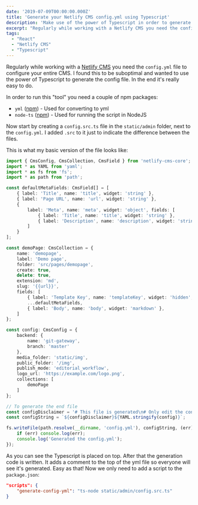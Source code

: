 ```yaml
---
date: '2019-07-09T00:00:00.000Z'
title: 'Generate your Netlify CMS config.yml using Typescript'
description: 'Make use of the power of Typescript in order to generate a Netlify CMS config.yml.'
excerpt: "Regularly while working with a Netlify CMS you need the config.yml file to configure your entire CMS. I found this to be suboptimal and wanted to use the power of Typescript to generate the config file. In the end it's really easy to do."
tags:
  - "React"
  - "Netlify CMS"
  - "Typescript"
---
```


Regularly while working with a [Netlify CMS](https://www.netlifycms.org/) you need the `config.yml` file to configure your entire CMS. I found this to be suboptimal and wanted to use the power of Typescript to generate the config file. In the end it's really easy to do.

In order to run this "tool" you need a couple of npm packages:
 - `yml` ([npm](https://www.npmjs.com/package/yaml)) - Used for converting to yml
 - `node-ts` ([npm](https://www.npmjs.com/package/ts-node)) - Used for running the script in NodeJS

Now start by creating a `config.src.ts` file in the `static/admin` folder, next to the `config.yml`. I added `.src` to it just to indicate the difference between the files.

This is what my basic version of the file looks like:

```typescript
import { CmsConfig, CmsCollection, CmsField } from 'netlify-cms-core';
import * as YAML from 'yaml';
import * as fs from 'fs';
import * as path from 'path';

const defaultMetaFields: CmsField[] = [
    { label: 'Title', name: 'title', widget: 'string' },
    { label: 'Page URL', name: 'url', widget: 'string' },
    {
        label: 'Meta', name: 'meta', widget: 'object', fields: [
            { label: 'Title', name: 'title', widget: 'string' },
            { label: 'Description', name: 'description', widget: 'string' }
        ]
    }
];

const demoPage: CmsCollection = {
    name: 'demopage',
    label: 'Demo page',
    folder: 'src/pages/demopage',
    create: true,
    delete: true,
    extension: 'md',
    slug: '{{url}}',
    fields: [
        { label: 'Template Key', name: 'templateKey', widget: 'hidden', default: 'demoPage' },
        ...defaultMetaFields,
        { label: 'Body', name: 'body', widget: 'markdown' },
    ]
};

const config: CmsConfig = {
    backend: {
        name: 'git-gateway',
        branch: 'master'
    },
    media_folder: 'static/img',
    public_folder: '/img',
    publish_mode: 'editorial_workflow',
    logo_url: 'https://example.com/logo.png',
    collections: [
        demoPage
    ]
};

// To generate the end file
const configDisclaimer = '# This file is generated\n# Only edit the config.src.ts file\n\n'; 
const configString = `${configDisclaimer}${YAML.stringify(config)}`;

fs.writeFile(path.resolve(__dirname, 'config.yml'), configString, (err) => {
    if (err) console.log(err);
    console.log('Generated the config.yml');
});
```

As you can see the Typescript is placed on top. After that the generation code is written. It adds a comment to the top of the yml file so everyone will see it's generated. Easy as that! Now we only need to add a script to the `package.json`:

```json
"scripts": {
    "generate-config-yml": "ts-node static/admin/config.src.ts"
}
```
